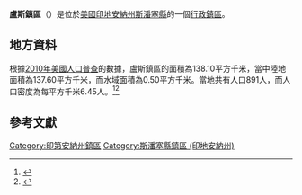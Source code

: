{{noteTA
|G1=USState
|G2=地名
|G3=Unit
}}
{{Infobox settlement
|official_name            = 盧斯鎮區
|native_name = Luce Township
|settlement_type          = [[行政鎮區|行政鎮區]]
|image_skyline            = Luce Township hall and fire station.jpg
|imagesize                = 250px
|image_map                = Map highlighting Luce Township, Spencer County, Indiana.svg
|mapsize                  = 250px
|pushpin_map  =USA Indiana
|pushpin_label = 盧斯鎮區
|pushpin_label_position   = top
|pushpin_map_caption      = 盧斯鎮區在印地安納州的位置
|subdivision_type         = [[世界政區索引|國家]]
|subdivision_type1        = [[美国州份|州份]]
|subdivision_type2        = [[印地安納州行政区划|縣]]
|subdivision_name         = [[美国|美国]]
|subdivision_name1        = [[印地安納州|印地安納州]]
|subdivision_name2        = [[斯潘塞縣_(印地安納州)|斯潘塞縣]]
|elevation_ft             = 390
|elevation_m              = 119
|timezone                 = [[北美东部時區|北美东部時區]]
|area_total_km2           = 138.10
|area_land_km2            = 137.60
|area_water_km2           = 0.50
|area_total_sq_mi         = 
|area_land_sq_mi          = 
|area_water_sq_mi         = 
|population_as_of         = [[2010年美國人口普查|2010]]
|population_footnotes     = 
|population_total         = 891
|population_density_km2   = auto
|population_density_sq_mi = auto
|utc_offset               = -5
|coordinates              = {{coord|37|54|47|N|87|12|04|W|type:city_region:US-AL_source:GNS-enwiki|display=inline,title}}
| coor_pinpoint           = 
| coordinates_footnotes   = 
|timezone_DST             = EDT
|utc_offset_DST           = -4
|postal_code_type         = [[美國郵區編號|郵區編號]]
|postal_code              = 
|area_code                = {{link-en|电话区号812|Area code 812|812}}
|blank_name = [[地名信息系统|GNIS ID]]
|blank_info = 453584
}}
'''盧斯鎮區'''（{{lang-en|Luce Township}}）是位於[[美國|美國]][[印地安納州|印地安納州]][[斯潘塞縣_(印地安納州)|斯潘塞縣]]的一個[[行政鎮區|行政鎮區]]。

== 地方資料 ==
根據[[2010年美國人口普查|2010年美國人口普查]]的數據，盧斯鎮區的面積為138.10平方千米，當中陸地面積為137.60平方千米，而水域面積為0.50平方千米。當地共有人口891人，而人口密度為每平方千米6.45人。<ref name="GR8">{{cite web|url=http://factfinder2.census.gov|publisher=[[美国人口调查局|美国人口调查局]]|accessdate=2011-05-14|title=American FactFinder|archive-date=2013-09-11|archive-url=https://web.archive.org/web/20130911234518/http://factfinder2.census.gov/|dead-url=no}}</ref><ref>{{cite web|url=https://www.citypopulation.de/en/usa/indiana/admin/|title=USA: Indiana (Counties and Townships) - City Population|access-date=2020-08-19|archive-date=2020-04-22|archive-url=https://web.archive.org/web/20200422090607/https://www.citypopulation.de/en/usa/indiana/admin/|dead-url=no}}</ref>

== 參考文獻 ==
{{reflist}}

{{斯潘塞縣 (印地安納州)}}

{{DEFAULTSORT:Luce Township}}
[[Category:印第安納州鎮區|Category:印第安納州鎮區]]
[[Category:斯潘塞縣鎮區_(印地安納州)|Category:斯潘塞縣鎮區 (印地安納州)]]

{{Indiana-geo-stub}}